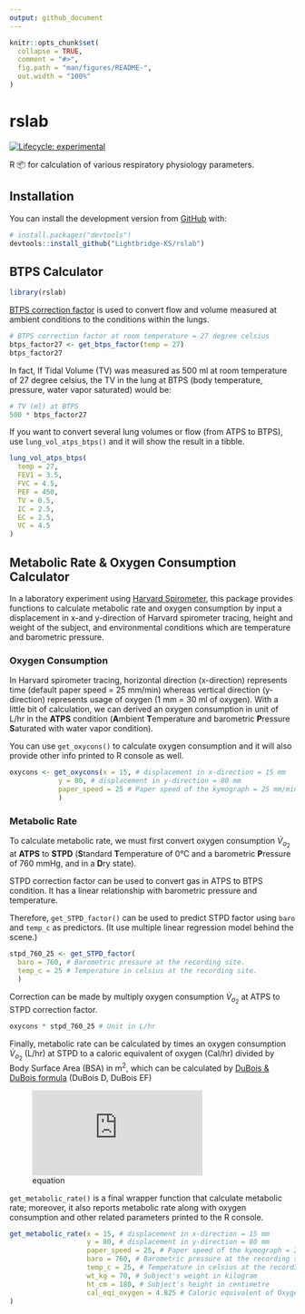 ```yaml
---
output: github_document
---
```


<!-- README.md is generated from README.Rmd. Please edit that file -->

```r
knitr::opts_chunk$set(
  collapse = TRUE,
  comment = "#>",
  fig.path = "man/figures/README-",
  out.width = "100%"
)
```

# rslab

<!-- badges: start -->
[![Lifecycle: experimental](https://img.shields.io/badge/lifecycle-experimental-orange.svg)](https://lifecycle.r-lib.org/articles/stages.html#experimental)
<!-- badges: end -->

R 📦 for calculation of various respiratory physiology parameters.

## Installation

You can install the development version from [GitHub](https://github.com/) with:

``` r
# install.packages("devtools")
devtools::install_github("Lightbridge-KS/rslab")
```

## BTPS Calculator


```r
library(rslab)
```

[BTPS correction factor](https://nddmed.com/_Resources/Persistent/8a716ac3fd123ce0becd7b56596582d4fc4c0c47/appnote-btps-correction-v01r.pdf) is used to convert flow and volume measured at ambient conditions to the conditions within the lungs.

```r
# BTPS correction factor at room temperature = 27 degree celsius
btps_factor27 <- get_btps_factor(temp = 27)
btps_factor27
```

In fact, If Tidal Volume (TV) was measured as 500 ml at room temperature of 27 degree celsius, the 
TV in the lung at BTPS (body temperature, pressure, water vapor saturated) would be:

```r
# TV (ml) at BTPS
500 * btps_factor27 
```

If you want to convert several lung volumes or flow (from ATPS to BTPS), use `lung_vol_atps_btps()` and it will show the result in a tibble.

```r
lung_vol_atps_btps(
  temp = 27,
  FEV1 = 3.5, 
  FVC = 4.5,
  PEF = 450,
  TV = 0.5,
  IC = 2.5,
  EC = 2.5,
  VC = 4.5
)
```

## Metabolic Rate & Oxygen Consumption Calculator

In a laboratory experiment using [Harvard Spirometer](https://www.somatco.com/Recording-Spirometer-50-1833-50-1817.pdf), this package provides functions to calculate metabolic rate and oxygen consumption by input a displacement in x-and y-direction of Harvard spirometer tracing, height and weight of the subject, and environmental conditions which are temperature and barometric pressure.

### Oxygen Consumption

In Harvard spirometer tracing, horizontal direction (x-direction) represents time (default paper speed = 25 mm/min) whereas vertical direction (y-direction) represents usage of oxygen (1 mm = 30 ml of oxygen). With a little bit of calculation, we can derived an oxygen consumption in unit of L/hr in the **ATPS** condition (**A**mbient **T**emperature and barometric **P**ressure **S**aturated with water vapor condition).

You can use `get_oxycons()` to calculate oxygen consumption and it will also provide other info printed to R console as well. 

```r
oxycons <- get_oxycons(x = 15, # displacement in x-direction = 15 mm
            y = 80, # displacement in y-direction = 80 mm
            paper_speed = 25 # Paper speed of the kymograph = 25 mm/min
            )
```


### Metabolic Rate

To calculate metabolic rate, we must first convert oxygen consumption $\dot{V}_{o_2}$ at **ATPS** to **STPD** (**S**tandard **T**emperature of 0°C and a barometric **P**ressure of 760 mmHg, and in a **D**ry state).

STPD correction factor can be used to convert gas in ATPS to BTPS condition.
It has a linear relationship with barometric pressure and temperature. 

Therefore, `get_STPD_factor()` can be used to predict STPD factor using `baro` and `temp_c` as predictors. (It use multiple linear regression model behind the scene.)


```r
stpd_760_25 <- get_STPD_factor(
  baro = 760, # Barometric pressure at the recording site.
  temp_c = 25 # Temperature in celsius at the recording site.
  ) 
```

Correction can be made by multiply oxygen consumption $\dot{V}_{o_2}$ at ATPS to STPD correction factor.

```r
oxycons * stpd_760_25 # Unit in L/hr
```

Finally, metabolic rate can be calculated by times an oxygen consumption $\dot{V}_{o_2}$ (L/hr) at STPD to a caloric equivalent of oxygen (Cal/hr) divided by Body Surface Area (BSA) in m^2^, which can be calculated by [DuBois & DuBois formula](http://www-users.med.cornell.edu/~spon/picu/calc/bsacalc.htm) (DuBois D, DuBois EF)



<!-- $$ -->
<!-- Met \ Rate \ (Cal/m^2/hr) = \frac{ \dot{V}_{o_2} (L/hr)  \times CalEqi \ O_2 \ (Cal/hr)}{ BSA \ (m^2) }  -->
<!-- $$ -->

![equation](https://latex.codecogs.com/svg.latex?Met%20%5C%20Rate%20%5C%20%28Cal/m%5E2/hr%29%20%3D%20%5Cfrac%7B%20%5Cdot%7BV%7D_%7Bo_2%7D%20%28L/hr%29%20%5Ctimes%20CalEqi%20%5C%20O_2%20%5C%20%28Cal/hr%29%7D%7B%20BSA%20%5C%20%28m%5E2%29%20%7D)


`get_metabolic_rate()` is a final wrapper function that calculate metabolic rate; moreover, it also reports metabolic rate along with oxygen consumption and other related parameters printed to the R console.

```r
get_metabolic_rate(x = 15, # displacement in x-direction = 15 mm
                   y = 80, # displacement in y-direction = 80 mm
                   paper_speed = 25, # Paper speed of the kymograph = 25 mm/min
                   baro = 760, # Barometric pressure at the recording site.
                   temp_c = 25, # Temperature in celsius at the recording site.
                   wt_kg = 70, # Subject's weight in kilogram
                   ht_cm = 180, # Subject's height in centimetre
                   cal_eqi_oxygen = 4.825 # Caloric equivalent of Oxygen at RQ = 0.82
)
```

            
            
            




